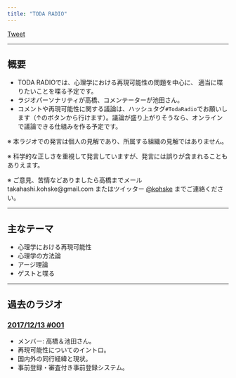 ```yaml
---
title: "TODA RADIO"
---
```


<a href="https://twitter.com/share?ref_src=twsrc%5Etfw" class="twitter-share-button" data-hashtags="TodaRadio" data-show-count="false">Tweet</a><script async src="https://platform.twitter.com/widgets.js" charset="utf-8"></script>

---- 

## 概要

- TODA RADIOでは、心理学における再現可能性の問題を中心に、
適当に喋りたいことを喋る予定です。
- ラジオパーソナリティが高橋、コメンテーターが池田さん。
- コメントや再現可能性に関する議論は、ハッシュタグ`#TodaRadio`でお願いします（↑のボタンから行けます）。議論が盛り上がりそうなら、オンラインで議論できる仕組みを作る予定です。


※ 本ラジオでの発言は個人の見解であり、所属する組織の見解ではありません。

※ 科学的な正しさを重視して発言していますが、発言には誤りが含まれることもありえます。

※ ご意見、苦情などありましたら高橋までメール takahashi.kohske@gmail.com またはツイッター [\@kohske](https://twitter.com/kohske) までご連絡ください。

----

## 主なテーマ

- 心理学における再現可能性
- 心理学の方法論
- アージ理論
- ゲストと喋る

----

## 過去のラジオ

### [2017/12/13 #001](vol001.html)

- メンバー: 高橋＆池田さん。
- 再現可能性についてのイントロ。
- 国内外の同行経緯と現状。
- 事前登録・審査付き事前登録システム。


    